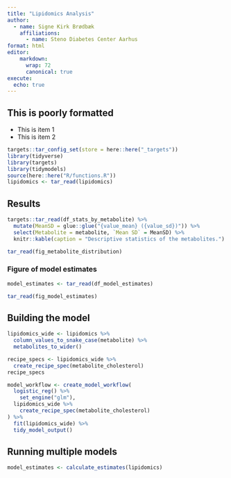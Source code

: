 ```yaml
---
title: "Lipidomics Analysis"
author:
  - name: Signe Kirk Brødbæk
    affiliations:
      - name: Steno Diabetes Center Aarhus
format: html
editor: 
    markdown: 
      wrap: 72
      canonical: true
execute:
  echo: true
---
```


## This is poorly formatted

-   This is item 1
-   This is item 2

```r
targets::tar_config_set(store = here::here("_targets"))
library(tidyverse)
library(targets)
library(tidymodels)
source(here::here("R/functions.R"))
lipidomics <- tar_read(lipidomics)
```

## Results

```r
targets::tar_read(df_stats_by_metabolite) %>%
  mutate(MeanSD = glue::glue("{value_mean} ({value_sd})")) %>%
  select(Metabolite = metabolite, `Mean SD` = MeanSD) %>%
  knitr::kable(caption = "Descriptive statistics of the metabolites.")

tar_read(fig_metabolite_distribution)
```

### Figure of model estimates

```r
model_estimates <- tar_read(df_model_estimates)
```

```r
tar_read(fig_model_estimates)
```

## Building the model

```r
lipidomics_wide <- lipidomics %>%
  column_values_to_snake_case(metabolite) %>%
  metabolites_to_wider()
```

```r
recipe_specs <- lipidomics_wide %>%
  create_recipe_spec(metabolite_cholesterol)
recipe_specs
```

```r
model_workflow <- create_model_workflow(
  logistic_reg() %>%
    set_engine("glm"),
  lipidomics_wide %>%
    create_recipe_spec(metabolite_cholesterol)
) %>%
  fit(lipidomics_wide) %>%
  tidy_model_output()
```

## Running multiple models

```r
model_estimates <- calculate_estimates(lipidomics)
```

